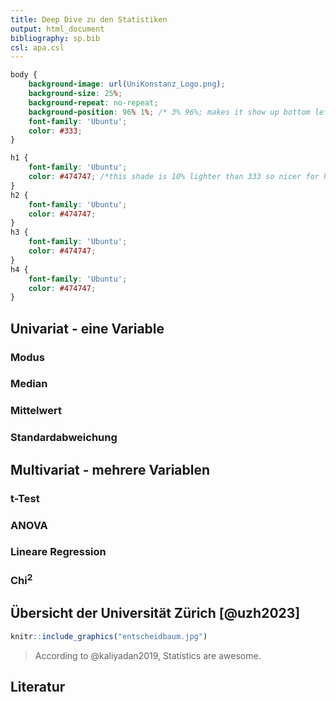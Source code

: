 ```yaml
---
title: Deep Dive zu den Statistiken
output: html_document
bibliography: sp.bib
csl: apa.csl
---
```


```css

body {
    background-image: url(UniKonstanz_Logo.png);
    background-size: 25%;
    background-repeat: no-repeat;
    background-position: 96% 1%; /* 3% 96%; makes it show up bottom left*/
    font-family: 'Ubuntu';
    color: #333;
}

h1 {
    font-family: 'Ubuntu';
    color: #474747; /*this shade is 10% lighter than 333 so nicer for headings probably*/
}
h2 {
    font-family: 'Ubuntu';
    color: #474747;
}
h3 {
    font-family: 'Ubuntu';
    color: #474747;
}
h4 {
    font-family: 'Ubuntu';
    color: #474747;
}
```


## Univariat - eine Variable

### Modus

### Median

### Mittelwert

### Standardabweichung

## Multivariat - mehrere Variablen

### t-Test

### ANOVA

### Lineare Regression

### Chi<sup>2</sup>

## Übersicht der Universität Zürich [@uzh2023]

```r
knitr::include_graphics("entscheidbaum.jpg")
```



> According to @kaliyadan2019, Statistics are awesome.



## Literatur

<!-- <div id="refs"></div> -->
